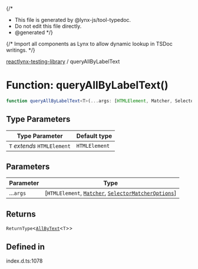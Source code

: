 {/*
* This file is generated by @lynx-js/tool-typedoc.
* Do not edit this file directly.
* @generated
*/}

{/* Import all components as Lynx to allow dynamic lookup in TSDoc writings. */}


[reactlynx-testing-library](/api/reactlynx-testing-library/index.mdx) / queryAllByLabelText

# Function: queryAllByLabelText()

```ts
function queryAllByLabelText<T>(...args: [HTMLElement, Matcher, SelectorMatcherOptions]): ReturnType<AllByText<T>>
```

## Type Parameters

| Type Parameter | Default type |
| ------ | ------ |
| `T` *extends* `HTMLElement` | `HTMLElement` |

## Parameters

| Parameter | Type |
| ------ | ------ |
| ...`args` | [`HTMLElement`, [`Matcher`](/api/reactlynx-testing-library/TypeAlias.Matcher.mdx), [`SelectorMatcherOptions`](/api/reactlynx-testing-library/queryHelpers.Interface.SelectorMatcherOptions.mdx)] |

## Returns

`ReturnType`\<[`AllByText`](/api/reactlynx-testing-library/TypeAlias.AllByText.mdx)\<`T`\>\>

## Defined in

index.d.ts:1078
